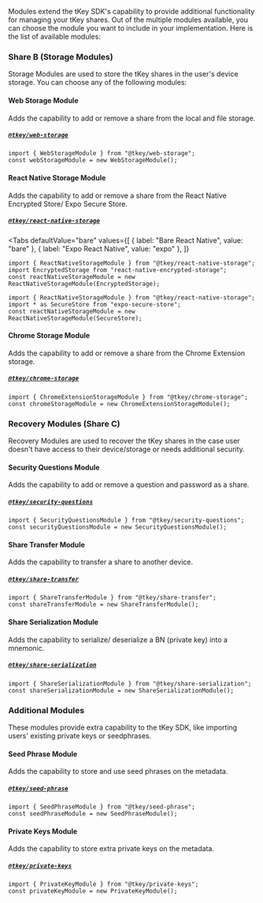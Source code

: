 
Modules extend the tKey SDK's capability to provide additional functionality for managing your tKey shares. Out of the multiple modules available, you
can choose the module you want to include in your implementation. Here is the list of available modules:

### Share B (Storage Modules)

Storage Modules are used to store the tKey shares in the user's device storage. You can choose any of the following modules:

#### Web Storage Module

Adds the capability to add or remove a share from the local and file storage.

##### [`@tkey/web-storage`](https://www.npmjs.com/package/@tkey/web-storage)

```tsx
import { WebStorageModule } from "@tkey/web-storage";
const webStorageModule = new WebStorageModule();
```

#### React Native Storage Module

Adds the capability to add or remove a share from the React Native Encrypted Store/ Expo Secure Store.

##### [`@tkey/react-native-storage`](https://www.npmjs.com/package/@tkey/react-native-storage)

<Tabs
  defaultValue="bare"
  values={[
    { label: "Bare React Native", value: "bare" },
    { label: "Expo React Native", value: "expo" },
  ]}
>

<TabItem value="bare">

```tsx
import { ReactNativeStorageModule } from "@tkey/react-native-storage";
import EncryptedStorage from "react-native-encrypted-storage";
const reactNativeStorageModule = new ReactNativeStorageModule(EncryptedStorage);
```

</TabItem>

<TabItem value="expo">

```tsx
import { ReactNativeStorageModule } from "@tkey/react-native-storage";
import * as SecureStore from "expo-secure-store";
const reactNativeStorageModule = new ReactNativeStorageModule(SecureStore);
```

</TabItem>

</Tabs>

#### Chrome Storage Module

Adds the capability to add or remove a share from the Chrome Extension storage.

##### [`@tkey/chrome-storage`](https://www.npmjs.com/package/@tkey/chrome-storage)

```tsx
import { ChromeExtensionStorageModule } from "@tkey/chrome-storage";
const chromeStorageModule = new ChromeExtensionStorageModule();
```

### Recovery Modules (Share C)

Recovery Modules are used to recover the tKey shares in the case user doesn't have access to their device/storage or needs additional security.

#### Security Questions Module

Adds the capability to add or remove a question and password as a share.

##### [`@tkey/security-questions`](https://www.npmjs.com/package/@tkey/security-questions)

```tsx
import { SecurityQuestionsModule } from "@tkey/security-questions";
const securityQuestionsModule = new SecurityQuestionsModule();
```

#### Share Transfer Module

Adds the capability to transfer a share to another device.

##### [`@tkey/share-transfer`](https://www.npmjs.com/package/@tkey/share-transfer)

```tsx
import { ShareTransferModule } from "@tkey/share-transfer";
const shareTransferModule = new ShareTransferModule();
```

#### Share Serialization Module

Adds the capability to serialize/ deserialize a BN (private key) into a mnemonic.

##### [`@tkey/share-serialization`](https://www.npmjs.com/package/@tkey/share-serialization)

```tsx
import { ShareSerializationModule } from "@tkey/share-serialization";
const shareSerializationModule = new ShareSerializationModule();
```

### Additional Modules

These modules provide extra capability to the tKey SDK, like importing users' existing private keys or seedphrases.

#### Seed Phrase Module

Adds the capability to store and use seed phrases on the metadata.

##### [`@tkey/seed-phrase`](https://www.npmjs.com/package/@tkey/seed-phrase)

```tsx
import { SeedPhraseModule } from "@tkey/seed-phrase";
const seedPhraseModule = new SeedPhraseModule();
```

#### Private Keys Module

Adds the capability to store extra private keys on the metadata.

##### [`@tkey/private-keys`](https://www.npmjs.com/package/@tkey/private-keys)

```tsx
import { PrivateKeyModule } from "@tkey/private-keys";
const privateKeyModule = new PrivateKeyModule();
```
